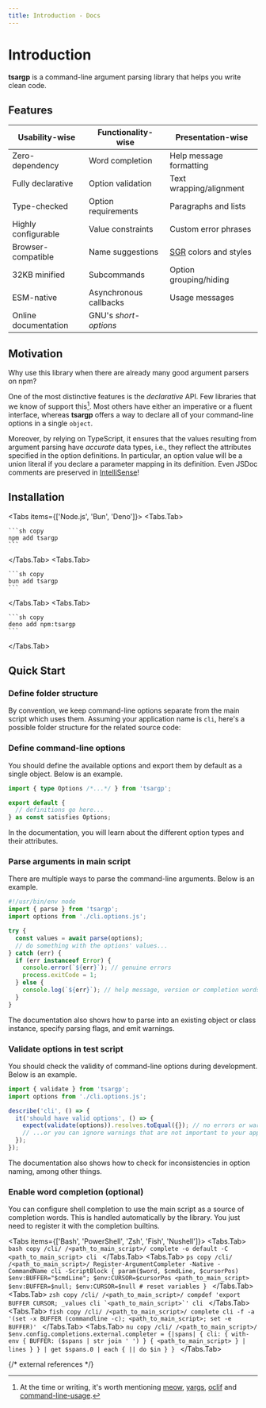 ```yaml
---
title: Introduction - Docs
---
```



# Introduction

**tsargp** is a command-line argument parsing library that helps you write clean code.

## Features

| Usability-wise       | Functionality-wise     | Presentation-wise       |
| -------------------- | ---------------------- | ----------------------- |
| Zero-dependency      | Word completion        | Help message formatting |
| Fully declarative    | Option validation      | Text wrapping/alignment |
| Type-checked         | Option requirements    | Paragraphs and lists    |
| Highly configurable  | Value constraints      | Custom error phrases    |
| Browser-compatible   | Name suggestions       | [SGR] colors and styles |
| 32KB minified        | Subcommands            | Option grouping/hiding  |
| ESM-native           | Asynchronous callbacks | Usage messages          |
| Online documentation | GNU's _short-options_  |                         |

## Motivation

Why use this library when there are already many good argument parsers on npm?

One of the most distinctive features is the _declarative_ API. Few libraries that we know of support this[^1]. Most others have either an imperative or a fluent interface, whereas **tsargp** offers a way to declare all of your command-line options in a single `object`.

Moreover, by relying on TypeScript, it ensures that the values resulting from argument parsing have _accurate_ data types, i.e., they reflect the attributes specified in the option definitions. In particular, an option value will be a union literal if you declare a parameter mapping in its definition. Even JSDoc comments are preserved in [IntelliSense]!

## Installation

<Tabs items={['Node.js', 'Bun', 'Deno']}>
  <Tabs.Tab>

    ```sh copy
    npm add tsargp
    ```

  </Tabs.Tab>
  <Tabs.Tab>

    ```sh copy
    bun add tsargp
    ```

  </Tabs.Tab>
  <Tabs.Tab>

    ```sh copy
    deno add npm:tsargp
    ```

  </Tabs.Tab>
</Tabs>

## Quick Start

<Steps>

### Define folder structure

By convention, we keep command-line options separate from the main script which uses them. Assuming your application name is `cli`, here's a possible folder structure for the related source code:

<FileTree>
  <FileTree.Folder name="lib" defaultOpen>
    <FileTree.File name="cli.options.spec.ts" />
    <FileTree.File name="cli.options.ts" />
    <FileTree.File name="cli.ts" />
  </FileTree.Folder>
</FileTree>

### Define command-line options

You should define the available options and export them by default as a single object. Below is an example.

```ts copy filename="cli.options.ts" {4}
import { type Options /*...*/ } from 'tsargp';

export default {
  // definitions go here...
} as const satisfies Options;
```

In the documentation, you will learn about the different option types and their attributes.

### Parse arguments in main script

There are multiple ways to parse the command-line arguments. Below is an example.

```ts copy filename="cli.ts" {3}
#!/usr/bin/env node
import { parse } from 'tsargp';
import options from './cli.options.js';

try {
  const values = await parse(options);
  // do something with the options' values...
} catch (err) {
  if (err instanceof Error) {
    console.error(`${err}`); // genuine errors
    process.exitCode = 1;
  } else {
    console.log(`${err}`); // help message, version or completion words
  }
}
```

The documentation also shows how to parse into an existing object or class instance, specify parsing flags, and emit warnings.

### Validate options in test script

You should check the validity of command-line options during development. Below is an example.

```ts copy filename="cli.options.spec.ts" {2}
import { validate } from 'tsargp';
import options from './cli.options.js';

describe('cli', () => {
  it('should have valid options', () => {
    expect(validate(options)).resolves.toEqual({}); // no errors or warnings
    // ...or you can ignore warnings that are not important to your application
  });
});
```

The documentation also shows how to check for inconsistencies in option naming, among other things.

### Enable word completion (optional)

You can configure shell completion to use the main script as a source of completion words. This is handled automatically by the library. You just need to register it with the completion builtins.

<Tabs items={['Bash', 'PowerShell', 'Zsh', 'Fish', 'Nushell']}>
  <Tabs.Tab>
    ```bash copy /cli/ /<path_to_main_script>/
    complete -o default -C <path_to_main_script> cli
    ```
  </Tabs.Tab>
  <Tabs.Tab>
    ```ps copy /cli/ /<path_to_main_script>/
    Register-ArgumentCompleter -Native -CommandName cli -ScriptBlock {
      param($word, $cmdLine, $cursorPos)
        $env:BUFFER="$cmdLine"; $env:CURSOR=$cursorPos
        <path_to_main_script>
        $env:BUFFER=$null; $env:CURSOR=$null # reset variables
    }
    ```
  </Tabs.Tab>
  <Tabs.Tab>
    ```zsh copy /cli/ /<path_to_main_script>/
    compdef 'export BUFFER CURSOR; _values cli `<path_to_main_script>`' cli
    ```
  </Tabs.Tab>
  <Tabs.Tab>
    ```fish copy /cli/ /<path_to_main_script>/
    complete cli -f -a '(set -x BUFFER (commandline -c); <path_to_main_script>; set -e BUFFER)'
    ```
  </Tabs.Tab>
  <Tabs.Tab>
    ```nu copy /cli/ /<path_to_main_script>/
    $env.config.completions.external.completer = {|spans|
      {
        cli: {
          with-env { BUFFER: ($spans | str join ' ') } { <path_to_main_script> } | lines
        }
      } | get $spans.0 | each { || do $in }
    }
    ```
  </Tabs.Tab>
</Tabs>

</Steps>

{/* external references */}

[^1]: At the time or writing, it's worth mentioning [meow], [yargs], [oclif] and [command-line-usage].

[SGR]: https://en.wikipedia.org/wiki/ANSI_escape_code#Select_Graphic_Rendition_parameters
[meow]: https://www.npmjs.com/package/meow
[yargs]: https://yargs.js.org/
[oclif]: https://oclif.io/
[command-line-usage]: https://www.npmjs.com/package/command-line-usage
[IntelliSense]: https://code.visualstudio.com/docs/editor/intellisense
